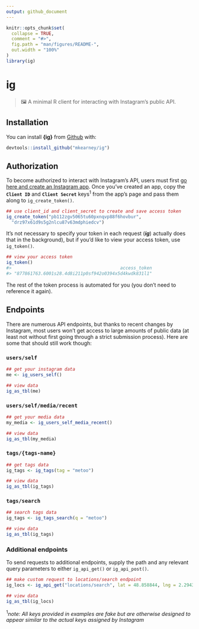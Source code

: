 ```yaml
---
output: github_document
---
```


<!-- README.md is generated from README.Rmd. Please edit that file -->

```r
knitr::opts_chunk$set(
  collapse = TRUE,
  comment = "#>",
  fig.path = "man/figures/README-",
  out.width = "100%"
)
library(ig)
```
# ig

> 🖼  A minimal R client for interacting with Instagram's public API.

## Installation

You can install **{ig}** from [Github](https://github.com) with:

```r
devtools::install_github("mkearney/ig")
```

## Authorization

To become authorized to interact with Instagram's API, users must first [go here and create an Instagram app](https://www.instagram.com/developer). Once you've created an app, copy the **`Client ID`** and **`Client Secret`** keys<sup>1</sup> from the app's page and pass them along to `ig_create_token()`.

```r
## use client_id and client_secret to create and save access token
ig_create_token("pb112zgv5065tu60pxnqvp88f6hovbur", 
  "drz97x61d9s5g2nlcu87v63mdphiedcv")
```

It's not necessary to specify your token in each request (***ig***) actually does that in the background), but if you'd like to view your access token, use `ig_token()`.

```r
## view your access token
ig_token()
#>                                         access_token 
#> "877861763.6001s28.4d8i211p0sf942o0394x5d4kwdk831l1" 
```

The rest of the token process is automated for you (you don't need to reference it again).

## Endpoints

There are numerous API endpoints, but thanks to recent changes by Instagram, most users won't get access to large amounts of public data (at least not without first going through a strict submission process). Here are some that should still work though:

### `users/self`

```r
## get your instagram data
me <- ig_users_self()

## view data
ig_as_tbl(me)
```


### `users/self/media/recent`

```r
## get your media data
my_media <- ig_users_self_media_recent()

## view data
ig_as_tbl(my_media)
```

### `tags/{tags-name}`

```r
## get tags data
ig_tags <- ig_tags(tag = "metoo")

## view data
ig_as_tbl(ig_tags)
```

### `tags/search`

```r
## search tags data
ig_tags <- ig_tags_search(q = "metoo")

## view data
ig_as_tbl(ig_tags)
```

### Additional endpoints

To send requests to additional endpoints, supply the path and any relevant 
query parameters to either `ig_api_get()` or `ig_api_post()`.

```r
## make custom request to locations/search endpoint
ig_locs <- ig_api_get("locations/search", lat = 48.858844, lng = 2.294351)

## view data
ig_as_tbl(ig_locs)
```

<sup>1</sup>*note: All keys provided in examples are fake but are otherwise designed to appear similar to the actual keys assigned by Instagram*
